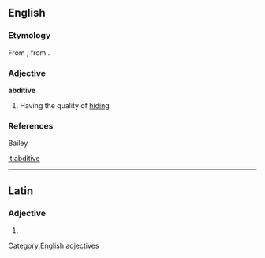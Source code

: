 ==English==

===Etymology===
From {{etyl|la}} {{term|abditivus|abditīvus|removed or separated from|lang=la}}, from {{term|abdo|abdō|hide, conceal|lang=la}}.

===Adjective===
'''abditive'''

# {{rare}} Having the quality of [[hiding]]

===References===
Bailey

[[Category:English adjectives]]

[[it:abditive]]

----
==Latin==

===Adjective===
{{la-adj-form|abditīve}}

# {{inflection of|abditivus|abditīvus|voc|m|s|lang=la}}
{{count page|[[Wiktionary:Page count]]}}
{{rfc-auto}}